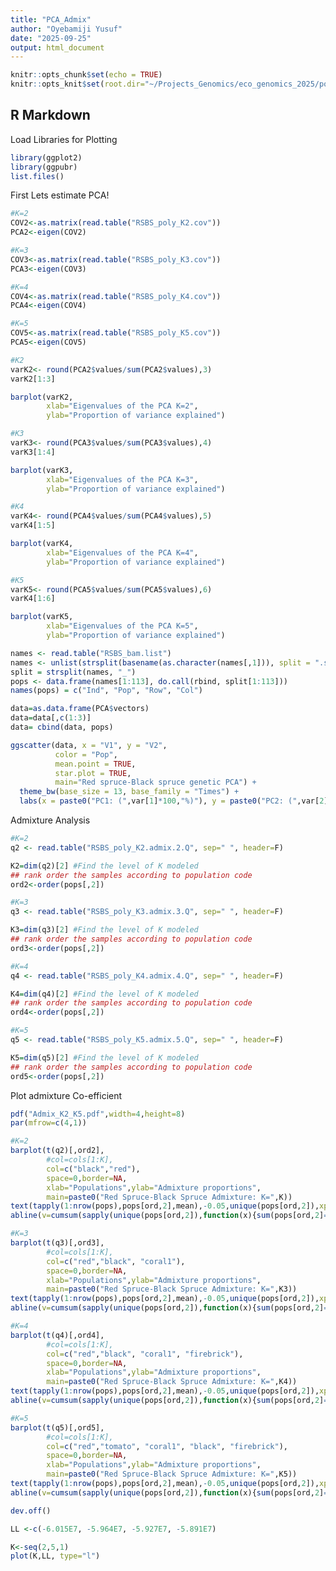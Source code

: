 ```yaml
---
title: "PCA_Admix"
author: "Oyebamiji Yusuf"
date: "2025-09-25"
output: html_document
---
```


```r
knitr::opts_chunk$set(echo = TRUE)
knitr::opts_knit$set(root.dir="~/Projects_Genomics/eco_genomics_2025/population_genomics/myresults/ANGSD/PCA_ADMIX/")

```
 
## R Markdown
Load Libraries for Plotting
 
```r
library(ggplot2)
library(ggpubr)
list.files()
```
First Lets estimate PCA!
 
```r
#K=2
COV2<-as.matrix(read.table("RSBS_poly_K2.cov"))
PCA2<-eigen(COV2)

#K=3
COV3<-as.matrix(read.table("RSBS_poly_K3.cov"))
PCA3<-eigen(COV3)

#K=4
COV4<-as.matrix(read.table("RSBS_poly_K4.cov"))
PCA4<-eigen(COV4)

#K=5
COV5<-as.matrix(read.table("RSBS_poly_K5.cov"))
PCA5<-eigen(COV5)
```

```r
#K2
varK2<- round(PCA2$values/sum(PCA2$values),3)
varK2[1:3]

barplot(varK2, 
        xlab="Eigenvalues of the PCA K=2", 
        ylab="Proportion of variance explained")
```


```r
#K3
varK3<- round(PCA3$values/sum(PCA3$values),4)
varK3[1:4]

barplot(varK3, 
        xlab="Eigenvalues of the PCA K=3", 
        ylab="Proportion of variance explained")
```


```r
#K4
varK4<- round(PCA4$values/sum(PCA4$values),5)
varK4[1:5]

barplot(varK4, 
        xlab="Eigenvalues of the PCA K=4", 
        ylab="Proportion of variance explained")
```

```r
#K5
varK5<- round(PCA5$values/sum(PCA5$values),6)
varK4[1:6]

barplot(varK5, 
        xlab="Eigenvalues of the PCA K=5", 
        ylab="Proportion of variance explained")
```


```r
names <- read.table("RSBS_bam.list")
names <- unlist(strsplit(basename(as.character(names[,1])), split = ".sorted.rmdup.bam"))
split = strsplit(names, "_")
pops <- data.frame(names[1:113], do.call(rbind, split[1:113]))
names(pops) = c("Ind", "Pop", "Row", "Col")

data=as.data.frame(PCA$vectors)
data=data[,c(1:3)]
data= cbind(data, pops)

```

```r
ggscatter(data, x = "V1", y = "V2",
          color = "Pop",
          mean.point = TRUE,
          star.plot = TRUE,
          main="Red spruce-Black spruce genetic PCA") +
  theme_bw(base_size = 13, base_family = "Times") +
  labs(x = paste0("PC1: (",var[1]*100,"%)"), y = paste0("PC2: (",var[2]*100,"%)"))
```


Admixture Analysis

```r

#K=2
q2 <- read.table("RSBS_poly_K2.admix.2.Q", sep=" ", header=F)

K2=dim(q2)[2] #Find the level of K modeled
## rank order the samples according to population code
ord2<-order(pops[,2])

#K=3
q3 <- read.table("RSBS_poly_K3.admix.3.Q", sep=" ", header=F)

K3=dim(q3)[2] #Find the level of K modeled
## rank order the samples according to population code
ord3<-order(pops[,2])

#K=4
q4 <- read.table("RSBS_poly_K4.admix.4.Q", sep=" ", header=F)

K4=dim(q4)[2] #Find the level of K modeled
## rank order the samples according to population code
ord4<-order(pops[,2])

#K=5
q5 <- read.table("RSBS_poly_K5.admix.5.Q", sep=" ", header=F)

K5=dim(q5)[2] #Find the level of K modeled
## rank order the samples according to population code
ord5<-order(pops[,2])

```

Plot admixture Co-efficient
```r
pdf("Admix_K2_K5.pdf",width=4,height=8)
par(mfrow=c(4,1))

#K=2
barplot(t(q2)[,ord2],
        #col=cols[1:K],
        col=c("black","red"),
        space=0,border=NA,
        xlab="Populations",ylab="Admixture proportions",
        main=paste0("Red Spruce-Black Spruce Admixture: K=",K))
text(tapply(1:nrow(pops),pops[ord,2],mean),-0.05,unique(pops[ord,2]),xpd=T,cex=0.75,srt=45)
abline(v=cumsum(sapply(unique(pops[ord,2]),function(x){sum(pops[ord,2]==x)})),col=1,lwd=1.2)

#K=3
barplot(t(q3)[,ord3],
        #col=cols[1:K],
        col=c("red","black", "coral1"),
        space=0,border=NA,
        xlab="Populations",ylab="Admixture proportions",
        main=paste0("Red Spruce-Black Spruce Admixture: K=",K3))
text(tapply(1:nrow(pops),pops[ord,2],mean),-0.05,unique(pops[ord,2]),xpd=T,cex=0.75,srt=45)
abline(v=cumsum(sapply(unique(pops[ord,2]),function(x){sum(pops[ord,2]==x)})),col=1,lwd=1.2)

#K=4
barplot(t(q4)[,ord4],
        #col=cols[1:K],
        col=c("red","black", "coral1", "firebrick"),
        space=0,border=NA,
        xlab="Populations",ylab="Admixture proportions",
        main=paste0("Red Spruce-Black Spruce Admixture: K=",K4))
text(tapply(1:nrow(pops),pops[ord,2],mean),-0.05,unique(pops[ord,2]),xpd=T,cex=0.75,srt=45)
abline(v=cumsum(sapply(unique(pops[ord,2]),function(x){sum(pops[ord,2]==x)})),col=1,lwd=1.2)

#K=5
barplot(t(q5)[,ord5],
        #col=cols[1:K],
        col=c("red","tomato", "coral1", "black", "firebrick"),
        space=0,border=NA,
        xlab="Populations",ylab="Admixture proportions",
        main=paste0("Red Spruce-Black Spruce Admixture: K=",K5))
text(tapply(1:nrow(pops),pops[ord,2],mean),-0.05,unique(pops[ord,2]),xpd=T,cex=0.75,srt=45)
abline(v=cumsum(sapply(unique(pops[ord,2]),function(x){sum(pops[ord,2]==x)})),col=1,lwd=1.2)

dev.off()
```

```r
LL <-c(-6.015E7, -5.964E7, -5.927E7, -5.891E7)

K<-seq(2,5,1)
plot(K,LL, type="l")

```

